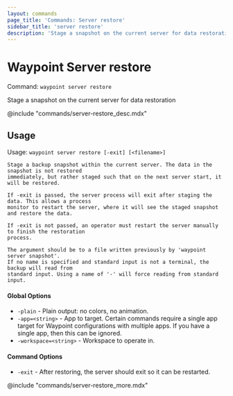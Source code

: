 ```yaml
---
layout: commands
page_title: 'Commands: Server restore'
sidebar_title: 'server restore'
description: 'Stage a snapshot on the current server for data restoration'
---
```


# Waypoint Server restore

Command: `waypoint server restore`

Stage a snapshot on the current server for data restoration

@include "commands/server-restore_desc.mdx"

## Usage

Usage: `waypoint server restore [-exit] [<filename>]`

    Stage a backup snapshot within the current server. The data in the snapshot is not restored
    immediately, but rather staged such that on the next server start, it will be restored.

    If -exit is passed, the server process will exit after staging the data. This allows a process
    monitor to restart the server, where it will see the staged snapshot and restore the data.

    If -exit is not passed, an operator must restart the server manually to finish the restoration
    process.

    The argument should be to a file written previously by 'waypoint server snapshot'.
    If no name is specified and standard input is not a terminal, the backup will read from
    standard input. Using a name of '-' will force reading from standard input.

#### Global Options

- `-plain` - Plain output: no colors, no animation.
- `-app=<string>` - App to target. Certain commands require a single app target for Waypoint configurations with multiple apps. If you have a single app, then this can be ignored.
- `-workspace=<string>` - Workspace to operate in.

#### Command Options

- `-exit` - After restoring, the server should exit so it can be restarted.

@include "commands/server-restore_more.mdx"
